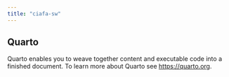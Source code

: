 ```yaml
---
title: "ciafa-sw"
---
```


## Quarto

Quarto enables you to weave together content and executable code into a finished document. To learn more about Quarto see <https://quarto.org>.
